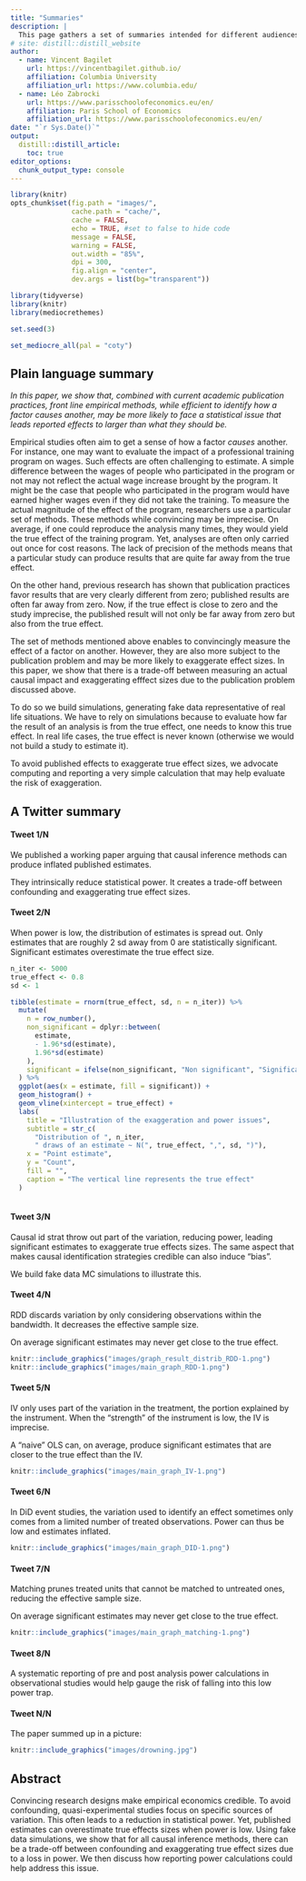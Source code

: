 ```yaml
---
title: "Summaries"
description: |
  This page gathers a set of summaries intended for different audiences.
# site: distill::distill_website
author:
  - name: Vincent Bagilet 
    url: https://vincentbagilet.github.io/
    affiliation: Columbia University
    affiliation_url: https://www.columbia.edu/
  - name: Léo Zabrocki 
    url: https://www.parisschoolofeconomics.eu/en/
    affiliation: Paris School of Economics
    affiliation_url: https://www.parisschoolofeconomics.eu/en/
date: "`r Sys.Date()`"
output: 
  distill::distill_article:
    toc: true
editor_options: 
  chunk_output_type: console
---
```


```r
library(knitr)
opts_chunk$set(fig.path = "images/",
               cache.path = "cache/",
               cache = FALSE,
               echo = TRUE, #set to false to hide code
               message = FALSE,
               warning = FALSE,
               out.width = "85%",
               dpi = 300,
               fig.align = "center",
               dev.args = list(bg="transparent"))  
```  

```r
library(tidyverse) 
library(knitr) 
library(mediocrethemes)

set.seed(3)

set_mediocre_all(pal = "coty")
```

## Plain language summary

*In this paper, we show that, combined with current academic publication practices, front line empirical methods, while efficient to identify how a factor causes another, may be more likely to face a statistical issue that leads reported effects to larger than what they should be.*

Empirical studies often aim to get a sense of how a factor *causes* another. For instance, one may want to evaluate the impact of a professional training program on wages. Such effects are often challenging to estimate. A simple difference between the wages of people who participated in the program or not may not reflect the actual wage increase brought by the program. It might be the case that people who participated in the program would have earned higher wages even if they did not take the training. To measure the actual magnitude of the effect of the program, researchers use a particular set of methods. These methods while convincing may be imprecise. On average, if one could reproduce the analysis many times, they would yield the true effect of the training program. Yet, analyses are often only carried out once for cost reasons. The lack of precision of the methods means that a particular study can produce results that are quite far away from the true effect.
<!-- In this paper, we show how academic publication practices can lead these otherwise effective methods to yield incorrect estimates of the effect size.  -->

On the other hand, previous research has shown that publication practices favor results that are very clearly different from zero; published results are often far away from zero. Now, if the true effect is close to zero and the study imprecise, the published result will not only be far away from zero but also from the true effect. 
<!-- Effects that are too small to -->

The set of methods mentioned above enables to convincingly measure the effect of a factor on another. However, they are also more subject to the publication problem and may be more likely to exaggerate effect sizes. In this paper, we show that there is a trade-off between measuring an actual causal impact and exaggerating efffect sizes due to the publication problem discussed above.

To do so we build simulations, generating fake data representative of real life situations. We have to rely on simulations because to evaluate how far the result of an analysis is from the true effect, one needs to know this true effect. In real life cases, the true effect is never known (otherwise we would not build a study to estimate it).

To avoid published effects to exaggerate true effect sizes, we advocate computing and reporting a very simple calculation that may help evaluate the risk of exaggeration.

<!-- ```{r} -->
<!-- n <- 200 -->
<!-- true_effect <- 1 -->
<!-- se <- 1 -->

<!-- tibble(estimate = rnorm(200, true_effect, se)) %>%  -->
<!--   mutate(significant = (abs(estimate) > 1.96*se)) %>%  -->
<!--   ggplot(aes(x = estimate, color = significant, fill = significant)) + -->
<!--   geom_dotplot() -->
<!-- ``` -->


## A Twitter summary

#### Tweet 1/N

We published a working paper arguing that causal inference methods can produce inflated published estimates.

They intrinsically reduce statistical power. It creates a trade-off between confounding and exaggerating true effect sizes.

#### Tweet 2/N

When power is low, the distribution of estimates is spread out. Only estimates that are roughly 2 sd away from 0 are statistically significant. Significant estimates overestimate the true effect size.

```r
n_iter <- 5000
true_effect <- 0.8
sd <- 1

tibble(estimate = rnorm(true_effect, sd, n = n_iter)) %>% 
  mutate(
    n = row_number(),
    non_significant = dplyr::between(
      estimate, 
      - 1.96*sd(estimate), 
      1.96*sd(estimate)
    ),
    significant = ifelse(non_significant, "Non significant", "Significant") 
  ) %>% 
  ggplot(aes(x = estimate, fill = significant)) +
  geom_histogram() +
  geom_vline(xintercept = true_effect) +
  labs(
    title = "Illustration of the exaggeration and power issues",
    subtitle = str_c(
      "Distribution of ", n_iter,
      " draws of an estimate ~ N(", true_effect, ",", sd, ")"),
    x = "Point estimate",
    y = "Count",
    fill = "",
    caption = "The vertical line represents the true effect"
  ) 
  
```

#### Tweet 3/N

Causal id strat throw out part of the variation, reducing power, leading significant estimates to exaggerate true effects sizes. The same aspect that makes causal identification strategies credible can also induce "bias".

We build fake data MC simulations to illustrate this.

#### Tweet 4/N

RDD discards variation by only considering observations within the bandwidth. It decreases the effective sample size.

On average significant estimates may never get close to the true effect.

```r
knitr::include_graphics("images/graph_result_distrib_RDD-1.png")
knitr::include_graphics("images/main_graph_RDD-1.png")
```

#### Tweet 5/N

IV only uses part of the variation in the treatment, the portion explained by the instrument. When the "strength" of the instrument is low, the IV is imprecise. 

A "naive" OLS can, on average, produce significant estimates that are closer to the true effect than the IV.

```r
knitr::include_graphics("images/main_graph_IV-1.png")
```

#### Tweet 6/N

In DiD event studies, the variation used to identify an effect sometimes only comes from a limited number of treated observations. Power can thus be low and estimates inflated.

```r
knitr::include_graphics("images/main_graph_DID-1.png")
```

#### Tweet 7/N

Matching prunes treated units that cannot be matched to untreated ones, reducing the effective sample size.

On average significant estimates may never get close to the true effect.

```r
knitr::include_graphics("images/main_graph_matching-1.png")
```

#### Tweet 8/N

A systematic reporting of pre and post analysis power calculations in observational studies would help gauge the risk of falling into this low power trap.

#### Tweet N/N

The paper summed up in a picture:

```r
knitr::include_graphics("images/drowning.jpg")
```





## Abstract

Convincing research designs make empirical economics credible. To avoid confounding, quasi-experimental studies focus on specific sources of variation. This often leads to a reduction in statistical power. Yet, published estimates can overestimate true effects sizes when power is low. Using fake data simulations, we show that for all causal inference methods, there can be a trade-off between confounding and exaggerating true effect sizes due to a loss in power. We then discuss how reporting power calculations could help address this issue.














